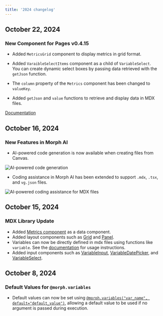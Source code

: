 ```yaml
---
title: '2024 changelog'
---
```


## October 22, 2024

### New Component for Pages v0.4.15

- Added `MetricsGrid` component to display metrics in grid format.

- Added `VaraibleSelectItems` component as a child of `VariableSelect`. You can create dynamic select boxes by passing data retrieved with the `getJson` function.

- The `column` property of the `Metrics` component has been changed to `valueKey`.

- Added `getJson` and `value` functions to retrieve and display data in MDX files.

[Documentation](/data-application/en/data-components)

## October 16, 2024

### New Features in Morph AI

- AI-powered code generation is now available when creating files from Canvas.

<img
    src="/assets/images/changelog/2024/changelog-ai-code-generation.png"
    alt="AI-powered code generation"
/>

- Coding assistance in Morph AI has been extended to support `.mdx`, `.tsx`, and `vg.json` files.

<img
    src="/assets/images/changelog/2024/changelog-mdx-codeassistant.png"
    alt="AI-powered coding assistance for MDX files"
/>

## October 15, 2024

### MDX Library Update

- Added [Metrics component](/data-application/en/data-components#metrics) as a data component.
- Added layout components such as [Grid](/data-application/en/layout-components#grid) and [Panel](/data-application/en/layout-components#panel).
- Variables can now be directly defined in mdx files using functions like `variable`. See the [documentation](/data-application/en/use-variables) for usage instructions.
- Added input components such as [VariableInput](/data-application/en/use-variables#variableinput), [VariableDatePicker](/data-application/en/use-variables#variabledatepicker), and [VariableSelect](/data-application/en/use-variables#variableselect).

## October 8, 2024

### Default Values for `@morph.variables`

- Default values can now be set using [`@morph.variables("var_name", default="default_value")`](/sql-python/en/python/morph-variables), allowing a default value to be used if no argument is passed during execution.